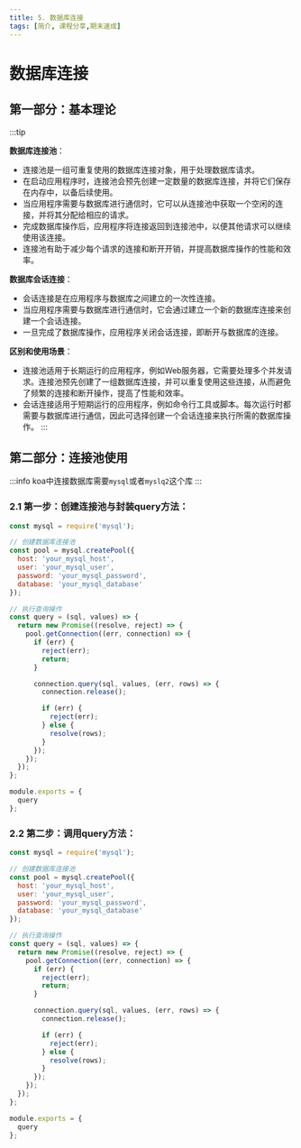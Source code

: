 ```yaml
---
title: 5. 数据库连接
tags: [简介, 课程分享,期末速成]
---
```



# 数据库连接

## 第一部分：基本理论

:::tip

**数据库连接池**：

- 连接池是一组可重复使用的数据库连接对象，用于处理数据库请求。
- 在启动应用程序时，连接池会预先创建一定数量的数据库连接，并将它们保存在内存中，以备后续使用。
- 当应用程序需要与数据库进行通信时，它可以从连接池中获取一个空闲的连接，并将其分配给相应的请求。
- 完成数据库操作后，应用程序将连接返回到连接池中，以便其他请求可以继续使用该连接。
- 连接池有助于减少每个请求的连接和断开开销，并提高数据库操作的性能和效率。

**数据库会话连接**：

- 会话连接是在应用程序与数据库之间建立的一次性连接。
- 当应用程序需要与数据库进行通信时，它会通过建立一个新的数据库连接来创建一个会话连接。
- 一旦完成了数据库操作，应用程序关闭会话连接，即断开与数据库的连接。

**区别和使用场景**：

- 连接池适用于长期运行的应用程序，例如Web服务器，它需要处理多个并发请求。连接池预先创建了一组数据库连接，并可以重复使用这些连接，从而避免了频繁的连接和断开操作，提高了性能和效率。
- 会话连接适用于短期运行的应用程序，例如命令行工具或脚本。每次运行时都需要与数据库进行通信，因此可选择创建一个会话连接来执行所需的数据库操作。
:::


## 第二部分：连接池使用

:::info
koa中连接数据库需要`mysql`或者`myslq2`这个库
:::

### 2.1 第一步：创建连接池与封装query方法：

```js
const mysql = require('mysql');

// 创建数据库连接池
const pool = mysql.createPool({
  host: 'your_mysql_host',
  user: 'your_mysql_user',
  password: 'your_mysql_password',
  database: 'your_mysql_database'
});

// 执行查询操作
const query = (sql, values) => {
  return new Promise((resolve, reject) => {
    pool.getConnection((err, connection) => {
      if (err) {
        reject(err);
        return;
      }

      connection.query(sql, values, (err, rows) => {
        connection.release();

        if (err) {
          reject(err);
        } else {
          resolve(rows);
        }
      });
    });
  });
};

module.exports = {
  query
};

```

### 2.2 第二步：调用query方法：


```js
const mysql = require('mysql');

// 创建数据库连接池
const pool = mysql.createPool({
  host: 'your_mysql_host',
  user: 'your_mysql_user',
  password: 'your_mysql_password',
  database: 'your_mysql_database'
});

// 执行查询操作
const query = (sql, values) => {
  return new Promise((resolve, reject) => {
    pool.getConnection((err, connection) => {
      if (err) {
        reject(err);
        return;
      }

      connection.query(sql, values, (err, rows) => {
        connection.release();

        if (err) {
          reject(err);
        } else {
          resolve(rows);
        }
      });
    });
  });
};

module.exports = {
  query
};

```

<PDFPreview pdfUrl="https://zhngezhi-1316646528.cos.ap-shanghai.myqcloud.com/%E6%AF%9B%E6%A6%82%E6%94%BF%E6%B2%BB%E8%AF%BE/%E7%AC%AC%E4%B8%80%E9%83%A8%E5%88%86.pdf" />
